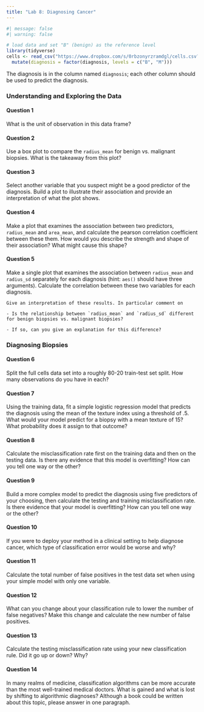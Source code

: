 ```yaml
---
title: "Lab 8: Diagnosing Cancer"
---
```


```r
#| message: false
#| warning: false

# load data and set "B" (benign) as the reference level
library(tidyverse)
cells <- read_csv("https://www.dropbox.com/s/0rbzonyrzramdgl/cells.csv?dl=1") %>%
  mutate(diagnosis = factor(diagnosis, levels = c("B", "M")))
```

The diagnosis is in the column named `diagnosis`; each other column should be used to predict the diagnosis.

### Understanding and Exploring the Data

#### Question 1

What is the unit of observation in this data frame?


#### Question 2

Use a box plot to compare the `radius_mean` for benign vs. malignant biopsies. What is the takeaway from this plot?


#### Question 3

Select another variable that you suspect might be a good predictor of the diagnosis. Build a plot to illustrate their association and provide an interpretation of what the plot shows.


#### Question 4

Make a plot that examines the association between two predictors, `radius_mean` and `area_mean`, and calculate the pearson correlation coefficient between these them. How would you describe the strength and shape of their association? What might cause this shape?


#### Question 5

Make a single plot that examines the association between `radius_mean` and `radius_sd` separately for each diagnosis (hint: `aes()` should have three arguments). Calculate the correlation between these two variables for each diagnosis.

    Give an interpretation of these results. In particular comment on

    - Is the relationship between `radius_mean` and `radius_sd` different for benign biopsies vs. malignant biopsies?

    - If so, can you give an explanation for this difference?


### Diagnosing Biopsies

#### Question 6

Split the full cells data set into a roughly 80-20 train-test set split. How many observations do you have in each?


#### Question 7

Using the training data, fit a simple logistic regression model that predicts the diagnosis using the mean of the texture index using a threshold of .5. What would your model predict for a biopsy with a mean texture of 15? What probability does it assign to that outcome?


#### Question 8

Calculate the misclassification rate first on the training data and then on the testing data. Is there any evidence that this model is overfitting? How can you tell one way or the other?


#### Question 9

Build a more complex model to predict the diagnosis using five predictors of your choosing, then calculate the testing and training misclassification rate. Is there evidence that your model is overfitting? How can you tell one way or the other?


#### Question 10

If you were to deploy your method in a clinical setting to help diagnose cancer, which type of classification error would be worse and why?


#### Question 11

Calculate the total number of false positives in the test data set when using your simple model with only one variable.


#### Question 12

What can you change about your classification rule to lower the number of false negatives? Make this change and calculate the new number of false positives.


#### Question 13

Calculate the testing misclassification rate using your new classification rule. Did it go up or down? Why?


#### Question 14

In many realms of medicine, classification algorithms can be more accurate than the most well-trained medical doctors. What is gained and what is lost by shifting to algorithmic diagnoses? Although a book could be written about this topic, please answer in one paragraph.

